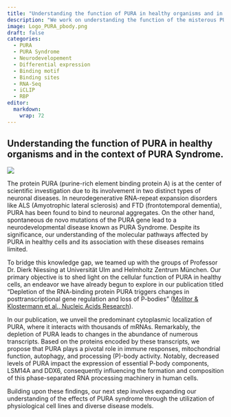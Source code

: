 ```yaml
---
title: "Understanding the function of PURA in healthy organisms and in the context of PURA Syndrome."
description: "We work on understanding the function of the misterous PURA protein. Mutations in the PURA gene can cause the PURA Syndrome a rare neurodevelopemental disorder."
image: Logo_PURA_pbody.png
draft: false
categories:
  - PURA
  - PURA Syndrome
  - Neurodevelopement
  - Differential expression
  - Binding motif
  - Binding sites
  - RNA-Seq
  - iCLIP
  - RBP
editor: 
  markdown: 
    wrap: 72
---
```


## Understanding the function of PURA in healthy organisms and in the context of PURA Syndrome.

![](./GraphicalAbstract_PURA.png)

The protein PURA (purine-rich element binding protein A) is at the
center of scientific investigation due to its involvement in two
distinct types of neuronal diseases. In neurodegenerative RNA-repeat
expansion disorders like ALS (Amyotrophic lateral sclerosis) and FTD
(frontotemporal dementia), PURA has been found to bind to neuronal
aggregates. On the other hand, spontaneous de novo mutations of the PURA
gene lead to a neurodevelopmental disease known as PURA Syndrome.
Despite its significance, our understanding of the molecular pathways
affected by PURA in healthy cells and its association with these
diseases remains limited.

To bridge this knowledge gap, we teamed up with the groups of Professor
Dr. Dierk Niessing at Universität Ulm and Helmholtz Zentrum München. Our
primary objective is to shed light on the cellular function of PURA in
healthy cells, an endeavor we have already begun to explore in our
publication titled "Depletion of the RNA-binding protein PURA triggers
changes in posttranscriptional gene regulation and loss of P-bodies"
([Molitor & Klostermann et al., Nucleic Acids
Research](https://pubmed.ncbi.nlm.nih.gov/36651277/)).

In our publication, we unveil the predominant cytoplasmic localization
of PURA, where it interacts with thousands of mRNAs. Remarkably, the
depletion of PURA leads to changes in the abundance of numerous
transcripts. Based on the proteins encoded by these transcripts, we
propose that PURA plays a pivotal role in immune responses,
mitochondrial function, autophagy, and processing (P)-body activity.
Notably, decreased levels of PURA impact the expression of essential
P-body components, LSM14A and DDX6, consequently influencing the
formation and composition of this phase-separated RNA processing
machinery in human cells.

Building upon these findings, our next step involves expanding our
understanding of the effects of PURA syndrome through the utilization of
physiological cell lines and diverse disease models.
